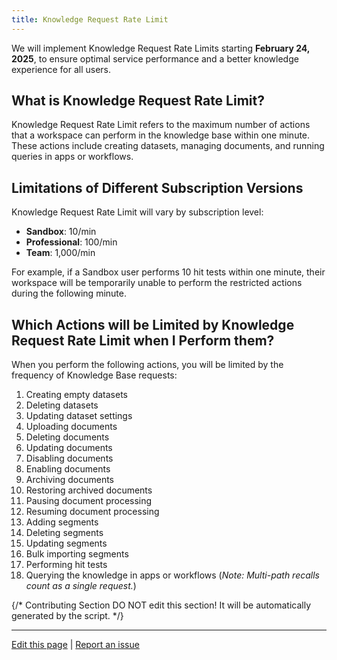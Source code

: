 ```yaml
---
title: Knowledge Request Rate Limit
---
```


We will implement Knowledge Request Rate Limits starting **February 24, 2025**, to ensure optimal service performance and a better knowledge experience for all users.

## What is Knowledge Request Rate Limit?

Knowledge Request Rate Limit refers to the maximum number of actions that a workspace can perform in the knowledge base within one minute. These actions include creating datasets, managing documents, and running queries in apps or workflows.

## Limitations of Different Subscription Versions

Knowledge Request Rate Limit will vary by subscription level:

-   **Sandbox**: 10/min
-   **Professional**: 100/min
-   **Team**: 1,000/min

For example, if a Sandbox user performs 10 hit tests within one minute, their workspace will be temporarily unable to perform the restricted actions during the following minute.

## Which Actions will be Limited by Knowledge Request Rate Limit when I Perform them?

When you perform the following actions, you will be limited by the frequency of Knowledge Base requests:

1.  Creating empty datasets
2.  Deleting datasets
3.  Updating dataset settings
4.  Uploading documents
5.  Deleting documents
6.  Updating documents
7.  Disabling documents
8.  Enabling documents
9.  Archiving documents
10. Restoring archived documents
11. Pausing document processing
12. Resuming document processing
13. Adding segments
14. Deleting segments
15. Updating segments
16. Bulk importing segments
17. Performing hit tests
18. Querying the knowledge in apps or workflows (*Note: Multi-path recalls count as a single request.*)

{/*
Contributing Section
DO NOT edit this section!
It will be automatically generated by the script.
*/}

---

[Edit this page](https://github.com/langgenius/dify-docs/edit/main/en/guides/knowledge-base/knowledge-request-rate-limit.mdx) | [Report an issue](https://github.com/langgenius/dify-docs/issues/new?template=docs.yml)

